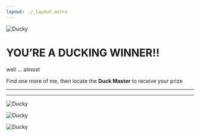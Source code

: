 ```yaml
---
layout: ./_layout.astro
---
```


![Ducky](https://media.giphy.com/media/v1.Y2lkPTc5MGI3NjExOWQzNjI3MTU3MGY1OTUzZDRiNTAzMDQxY2Q2OWNjOTYyZGJlY2UwNiZlcD12MV9pbnRlcm5hbF9naWZzX2dpZklkJmN0PXM/lqGLCuhdO7XNJbgSiU/giphy.gif)

# YOU’RE A DUCKING WINNER!!

well … almost

Find one more of me, then locate the **Duck Master** to receive your prize

---
---

![Ducky](https://media.tenor.com/910_8H2OQ1kAAAAC/large-duck.gif)


![Ducky](https://media.tenor.com/tKpAl23K2rMAAAAd/shower-time.gif)

<SocialsGrid />

![Ducky](https://media.tenor.com/NCLe1krU9rYAAAAd/james-veitch-we-need-to-talk.gif)

<Membership class="markdown" />


